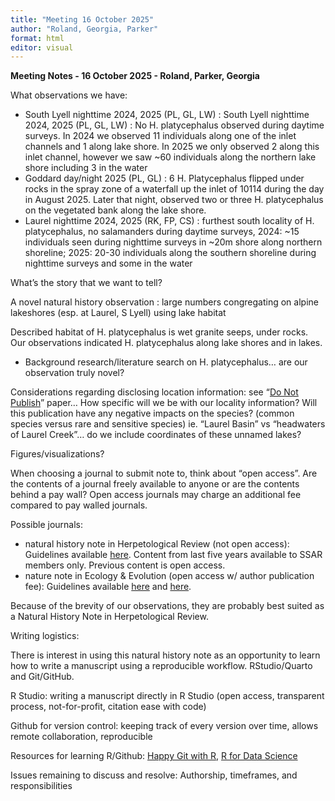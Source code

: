 ```yaml
---
title: "Meeting 16 October 2025"
author: "Roland, Georgia, Parker"
format: html
editor: visual
---
```


**Meeting Notes - 16 October 2025 - Roland, Parker, Georgia**

What observations we have:

-   South Lyell nighttime 2024, 2025 (PL, GL, LW) : South Lyell nighttime 2024, 2025 (PL, GL, LW) : No H. platycephalus observed during daytime surveys. In 2024 we observed 11 individuals along one of the inlet channels and 1 along lake shore. In 2025 we only observed 2 along this inlet channel, however we saw \~60 individuals along the northern lake shore including 3 in the water
-   Goddard day/night 2025 (PL, GL) : 6 H. Platycephalus flipped under rocks in the spray zone of a waterfall up the inlet of 10114 during the day in August 2025. Later that night, observed two or three H. platycephalus on the vegetated bank along the lake shore.
-   Laurel nighttime 2024, 2025 (RK, FP, CS) : furthest south locality of H. platycephalus, no salamanders during daytime surveys, 2024: \~15 individuals seen during nighttime surveys in \~20m shore along northern shoreline; 2025: 20-30 individuals along the southern shoreline during nighttime surveys and some in the water

What’s the story that we want to tell?

A novel natural history observation : large numbers congregating on alpine lakeshores (esp. at Laurel, S Lyell) using lake habitat

Described habitat of H.
platycephalus is wet granite seeps, under rocks.
Our observations indicated H.
platycephalus along lake shores and in lakes.

-   Background research/literature search on H. platycephalus… are our observation truly novel?

Considerations regarding disclosing location information: see “[Do Not Publish](https://library.iucn-isg.org/documents/2017/Lindenmayer_2017_Science.pdf)” paper… How specific will we be with our locality information?
Will this publication have any negative impacts on the species?
(common species versus rare and sensitive species) ie.
“Laurel Basin” vs “headwaters of Laurel Creek”...
do we include coordinates of these unnamed lakes?

Figures/visualizations?

When choosing a journal to submit note to, think about "open access".
Are the contents of a journal freely available to anyone or are the contents behind a pay wall?
Open access journals may charge an additional fee compared to pay walled journals.

Possible journals:

-   natural history note in Herpetological Review (not open access): Guidelines available [here](https://ssarherps.org/wp-content/uploads/2020/02/NatHistNotes_FormattingGuidelines-Feb2020-1.pdf). Content from last five years available to SSAR members only. Previous content is open access.
-   nature note in Ecology & Evolution (open access w/ author publication fee): Guidelines available [here](https://onlinelibrary.wiley.com/doi/full/10.1002/ece3.6534) and [here](https://onlinelibrary.wiley.com/page/journal/20457758/homepage/forauthors.html).

Because of the brevity of our observations, they are probably best suited as a Natural History Note in Herpetological Review.

Writing logistics:

There is interest in using this natural history note as an opportunity to learn how to write a manuscript using a reproducible workflow.
RStudio/Quarto and Git/GitHub.

R Studio: writing a manuscript directly in R Studio (open access, transparent process, not-for-profit, citation ease with code)

Github for version control: keeping track of every version over time, allows remote collaboration, reproducible

Resources for learning R/Github: [Happy Git with R](https://happygitwithr.com/), [R for Data Science](https://r4ds.had.co.nz/)

Issues remaining to discuss and resolve: Authorship, timeframes, and responsibilities
